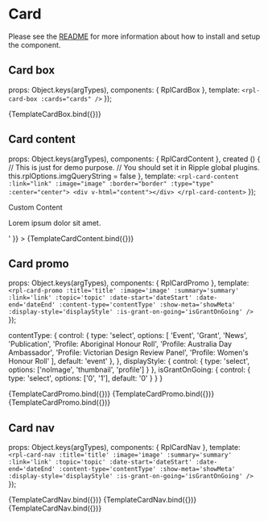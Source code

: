 
<Meta title="Molecules/Card" />

# Card
Please see the [README](https://github.com/dpc-sdp/ripple/blob/master/packages/components/Molecules/Card/README.md) for more information about how to install and setup the component.

## Card box

  props: Object.keys(argTypes),
  components: { RplCardBox },
  template: `<rpl-card-box :cards="cards" />`
});

<Canvas>
  <Story
    name="Box"
    args={{
      cards: [
        {
          name: 'rpl-card-emergency-contact',
          data: {
            title: 'Emergency Assistance',
            subtitle: 'Urgent',
            summary: 'Dial 000 for police, fire & ambulance',
            link: { text: 'Call 0000', url: 'tel:+0000' }
          }
          },
          {
            name: 'rpl-card-emergency-contact',
            data: {
              title: 'Police Assistance Line',
              subtitle: 'Urgent',
              summary: 'Dial 000 for police, fire & ambulance',
              link: { text: 'Call 000', url: 'tel:000' }
            }
          },
          {
            name: 'rpl-card-emergency-contact',
            data: {
              title: 'Police Assistance Line',
              subtitle: 'Urgent',
              summary: 'Dial 000 for police, fire & ambulance',
              link: { text: 'Internal link', url: '/home' }
            }
          },
          {
            name: 'rpl-card-emergency-contact',
            data: {
              title: 'Police Assistance Line',
              subtitle: null,
              summary: 'Dial 000 for police, fire & ambulance',
              link: { text: 'External link', url: 'http://google.com' }
            }
          }
      ]
    }}
  >
    {TemplateCardBox.bind({})}
  </Story>
</Canvas>

<ArgsTable of={RplCardBox} />

## Card content

  props: Object.keys(argTypes),
  components: { RplCardContent },
  created () {
    // This is just for demo purpose.
    // You should set it in Ripple global plugins.
    this.rplOptions.imgQueryString = false
  },
  template: `
    <rpl-card-content :link="link" :image="image" :border="border" :type="type" :center="center">
      <div v-html="content"></div>
    </rpl-card-content>
  `
});

<Canvas>
  <Story
    name="Content"
    argTypes={{
      type: {
        control: {
          type: 'select',
          options: ['default', 'simple', 'inline']
        }
      }
    }}
    args={{
      link: { text: 'Read more', url: '#' },
      image: {
        src: 'https://placehold.it/580x340',
        focalPoint: {
          x: '290',
          y: '170'
        },
        width: 580,
        height: 340
      },
      border: true,
      type: 'default',
      center: false,
      content: '<h2>Custom Content</h2><p>Lorem ipsum dolor sit amet.</p>'
    }}
  >
    {TemplateCardContent.bind({})}
  </Story>
</Canvas>

<ArgsTable of={RplCardContent} />

## Card promo

  props: Object.keys(argTypes),
  components: { RplCardPromo },
  template: `
    <rpl-card-promo
      :title='title'
      :image='image'
      :summary='summary'
      :link='link'
      :topic='topic'
      :date-start='dateStart'
      :date-end='dateEnd'
      :content-type='contentType'
      :show-meta='showMeta'
      :display-style='displayStyle'
      :is-grant-on-going='isGrantOnGoing' />`
});

  contentType: {
    control: {
      type: 'select',
      options: [
        'Event',
        'Grant',
        'News',
        'Publication',
        'Profile: Aboriginal Honour Roll',
        'Profile: Australia Day Ambassador',
        'Profile: Victorian Design Review Panel',
        'Profile: Women\'s Honour Roll'
      ],
      default: 'event'
    },
  },
  displayStyle: {
    control: {
      type: 'select',
      options: ['noImage', 'thumbnail', 'profile']
    }
  },
  isGrantOnGoing: {
    control: {
      type: 'select',
      options: ['0', '1'],
      default: '0'
    }
  }
}

<Canvas>
  <Story
    name="Promo no image"
    argTypes={cardPromoNavArgTypes}
    args={{
      title: 'Card promo title',
      link: { text: 'Read more', url: '#' },
      image: {
        src: 'https://placehold.it/580x340',
        focalPoint: {
          x: '290',
          y: '170'
        },
        width: 580,
        height: 340
      },
      dateStart: customStartDate,
      dateEnd: customEndDate,
      showMeta: true,
      displayStyle: 'noImage',
      contentType: 'Event',
      topic: 'Arts, Culture and Humanities',
      summary: 'Lorem ipsum dolor sit amet, consectetur adipiscing elit, sed do eiusmod tempor incididunt  labore et dolore magna aliqua. Ut enim ad minim veniam, quis nostrud exercitation ullamco laboris nisi ut aliquip ex ea commodo consequat.'
    }}
  >
    {TemplateCardPromo.bind({})}
  </Story>
</Canvas>

<Canvas>
  <Story
    name="Promo thumbnail"
    argTypes={cardPromoNavArgTypes}
    args={{
      title: 'Card promo title',
      link: { text: 'Read more', url: '#' },
      image: {
        src: 'https://placehold.it/580x340',
        focalPoint: {
          x: '290',
          y: '170'
        },
        width: 580,
        height: 340
      },
      dateStart: customStartDate,
      dateEnd: customEndDate,
      showMeta: true,
      displayStyle: 'thumbnail',
      contentType: 'Grant',
      topic: 'Arts, Culture and Humanities',
      summary: 'Lorem ipsum dolor sit amet, consectetur adipiscing elit, sed do eiusmod tempor incididunt  labore et dolore magna aliqua. Ut enim ad minim veniam, quis nostrud exercitation ullamco laboris nisi ut aliquip ex ea commodo consequat.'
    }}
  >
    {TemplateCardPromo.bind({})}
  </Story>
</Canvas>

<Canvas>
  <Story
    name="Promo profile"
    argTypes={cardPromoNavArgTypes}
    args={{
      title: 'Card promo title',
      link: { text: 'Read more', url: '#' },
      image: {
        src: 'https://placehold.it/580x340',
        focalPoint: {
          x: '290',
          y: '170'
        },
        width: 580,
        height: 340
      },
      dateStart: customStartDate,
      dateEnd: '',
      showMeta: true,
      displayStyle: 'profile',
      contentType: 'Profile: Aboriginal Honour Roll',
      topic: 'Arts, Culture and Humanities',
      summary: 'Lorem ipsum dolor sit amet, consectetur adipiscing elit, sed do eiusmod tempor incididunt  labore et dolore magna aliqua. Ut enim ad minim veniam, quis nostrud exercitation ullamco laboris nisi ut aliquip ex ea commodo consequat.'
    }}
  >
    {TemplateCardPromo.bind({})}
  </Story>
</Canvas>

<ArgsTable of={RplCardPromo} />

## Card nav

  props: Object.keys(argTypes),
  components: { RplCardNav },
  template: `
    <rpl-card-nav
      :title='title'
      :image='image'
      :summary='summary'
      :link='link'
      :topic='topic'
      :date-start='dateStart'
      :date-end='dateEnd'
      :content-type='contentType'
      :show-meta='showMeta'
      :display-style='displayStyle'
      :is-grant-on-going='isGrantOnGoing' />`
});

<Canvas>
  <Story
    name="Nav no image"
    argTypes={cardPromoNavArgTypes}
    args={{
      title: 'Card promo title',
      link: { text: 'Read more', url: '#' },
      image: {
        src: 'https://placehold.it/580x340',
        focalPoint: {
          x: '290',
          y: '170'
        },
        width: 580,
        height: 340
      },
      dateStart: customStartDate,
      dateEnd: customEndDate,
      showMeta: true,
      displayStyle: 'noImage',
      contentType: 'Event',
      topic: 'Arts, Culture and Humanities',
      summary: 'Lorem ipsum dolor sit amet, consectetur adipiscing elit, sed do eiusmod tempor incididunt  labore et dolore magna aliqua. Ut enim ad minim veniam, quis nostrud exercitation ullamco laboris nisi ut aliquip ex ea commodo consequat.'
    }}
  >
    {TemplateCardNav.bind({})}
  </Story>
</Canvas>

<Canvas>
  <Story
    name="Nav thumbnail"
    argTypes={cardPromoNavArgTypes}
    args={{
      title: 'Card promo title',
      link: { text: 'Read more', url: '#' },
      image: {
        src: 'https://placehold.it/580x340',
        focalPoint: {
          x: '290',
          y: '170'
        },
        width: 580,
        height: 340
      },
      dateStart: customStartDate,
      dateEnd: customEndDate,
      showMeta: true,
      displayStyle: 'thumbnail',
      contentType: 'Grant',
      topic: 'Arts, Culture and Humanities',
      summary: 'Lorem ipsum dolor sit amet, consectetur adipiscing elit, sed do eiusmod tempor incididunt  labore et dolore magna aliqua. Ut enim ad minim veniam, quis nostrud exercitation ullamco laboris nisi ut aliquip ex ea commodo consequat.'
    }}
  >
    {TemplateCardNav.bind({})}
  </Story>
</Canvas>

<Canvas>
  <Story
    name="Nav featured"
    argTypes={cardPromoNavArgTypes}
    args={{
      title: 'Card promo title',
      link: { text: 'Read more', url: '#' },
      image: {
        src: 'https://placehold.it/580x340',
        focalPoint: {
          x: '290',
          y: '170'
        },
        width: 580,
        height: 340
      },
      dateStart: customStartDate,
      dateEnd: '',
      showMeta: true,
      displayStyle: 'featured',
      contentType: 'Profile: Aboriginal Honour Roll',
      topic: 'Arts, Culture and Humanities',
      summary: 'Lorem ipsum dolor sit amet, consectetur adipiscing elit, sed do eiusmod tempor incididunt  labore et dolore magna aliqua. Ut enim ad minim veniam, quis nostrud exercitation ullamco laboris nisi ut aliquip ex ea commodo consequat.'
    }}
  >
    {TemplateCardNav.bind({})}
  </Story>
</Canvas>

<ArgsTable of={RplCardNav} />
